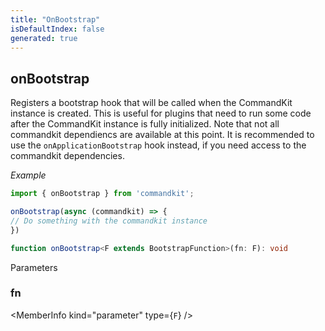 ```yaml
---
title: "OnBootstrap"
isDefaultIndex: false
generated: true
---
```



<!-- This file was generated from the CommandKit source. Do not modify. Instead, re-run the "docgen" script -->


## onBootstrap

<GenerationInfo sourceFile="packages/commandkit/src/CommandKit.ts" sourceLine="51" packageName="commandkit" />

Registers a bootstrap hook that will be called when the CommandKit instance is created.
This is useful for plugins that need to run some code after the CommandKit instance is fully initialized.
Note that not all commandkit dependiencs are available at this point. It is recommended to use the `onApplicationBootstrap` hook instead,
if you need access to the commandkit dependencies.



*Example*

```ts
import { onBootstrap } from 'commandkit';

onBootstrap(async (commandkit) => {
// Do something with the commandkit instance
})
```

```ts title="Signature"
function onBootstrap<F extends BootstrapFunction>(fn: F): void
```
Parameters

### fn

<MemberInfo kind="parameter" type={`F`} />

